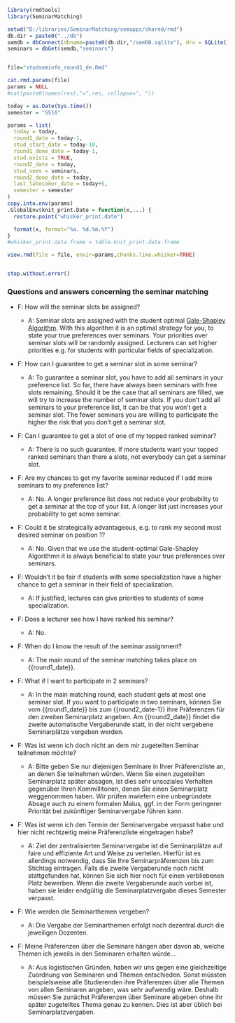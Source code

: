 
```r
library(rmdtools)
library(SeminarMatching)

setwd("D:/libraries/SeminarMatching/semapps/shared/rmd")
db.dir = paste0("../db")
semdb = dbConnect(dbname=paste0(db.dir,"/semDB.sqlite"), drv = SQLite())
seminars = dbGet(semdb,"seminars")


file="studseminfo_round1_de.Rmd"

cat.rmd.params(file)
params = NULL
#cat(paste0(names(res),"=",res, collapse=", "))

today = as.Date(Sys.time())
semester = "SS16"

params = list(
  today = today,
  round1_date = today-1,  
  stud_start_date = today-10,
  round1_done_date = today-1,
  stud.exists = TRUE,
  round2_date = today,
  stud_sems = seminars,
  round2_done_date = today,
  last_latecomer_date = today+5,
  semester = semester
)
copy.into.env(params)
.GlobalEnv$knit_print.Date = function(x,...) {
  restore.point("whisker_print.date")

  format(x, format="%a. %d.%m.%Y")
}
#whisker_print.data.frame = table.knit_print.data.frame

view.rmd(file = file, envir=params,chunks.like.whisker=TRUE)


stop.without.error()
```

<!-- START -->

### Questions and answers concerning the seminar matching

- F: How will the seminar slots be assigned?
  
  - A: Seminar slots are assigned with the student optimal <a href="https://en.wikipedia.org/wiki/Stable_marriage_problem" target="_blank">Gale-Shapley Algorithm</a>. With this algorithm it is an optimal strategy for you, to state your true preferences over seminars. Your priorities over seminar slots will be randomly assigned. Lecturers can set higher priorities e.g. for students with particular fields of specialization.


- F: How can I guarantee to get a seminar slot in some seminar?

  - A: To guarantee a seminar slot, you have to add all seminars in your preference list. So far, there have always been seminars with free slots remaining. Should it be the case that all seminars are filled, we will try to increase the number of seminar slots. If you don't add all seminars to your preference list, it can be that you won't get a seminar slot. The fewer seminars you are willing to participate the higher the risk that you don't get a seminar slot.

- F: Can I guarantee to get a slot of one of my topped ranked seminar?
  - A: There is no such guarantee. If more students want your topped ranked seminars than there a slots, not everybody can get a seminar slot.

- F: Are my chances to get my favorite seminar reduced if I add more seminars to my preference list?

  - A: No. A longer preference list does not reduce your probability to get a seminar at the top of your list. A longer list just increases your probability to get some seminar. 
  
- F: Could it be strategically advantageous, e.g. to rank my second most desired seminar on position 1?
  - A: No. Given that we use the student-optimal Gale-Shapley Algorithmn it is always beneficial to state your true preferences over seminars.

- F: Wouldn't it be fair if students with some specialization have a higher chance to get a seminar in their field of specialization.

  - A: If justified, lectures can give priorities to students of some specialization.
  
- F: Does a lecturer see how I have ranked his seminar?

  - A: No.

- F: When do I know the result of the seminar assignment?

  - A: The main round of the seminar matching takes place on {{round1_date}}.
  
- F: What if I want to participate in 2 seminars?
  - A: In the main matching round, each student gets at most one seminar slot. If you want to participate in two seminars, können Sie vom {{round1_date}} bis zum  {{round2_date-1}} ihre Präferenzen für den zweiten Seminarplatz angeben. Am {{round2_date}} findet die zweite automatische Vergaberunde statt, in der nicht vergebene Seminarplätze vergeben werden.
  
- F: Was ist wenn ich doch nicht an dem mir zugeteilten Seminar teilnehmen möchte?

  - A: Bitte geben Sie nur diejenigen Seminare in Ihrer Präferenzliste an, an denen Sie teilnehmen würden. Wenn Sie einen zugeteilten Seminarplatz später absagen, ist dies sehr unsoziales Verhalten gegenüber Ihren Kommillitonen, denen Sie einen Seminarplatz weggenommen haben. Wir prüfen inwiefern eine unbegründete Absage auch zu einem formalen Malus, ggf. in der Form geringerer Priorität bei zukünftiger Seminarvergabe führen kann.
  
- F: Was ist wenn ich den Termin der Seminarvergabe verpasst habe und hier nicht rechtzeitig meine Präferenzliste eingetragen habe?

  - A: Ziel der zentralisierten Seminarvergabe ist die Seminarplätze auf faire und effiziente Art und Weise zu verteilen. Hierfür ist es allerdings notwendig, dass Sie Ihre Seminarpräferenzen bis zum Stichtag eintragen. Falls die zweite Vergaberunde noch nicht stattgefunden hat, können Sie sich hier noch für einen verbliebenen Platz bewerben. Wenn die zweite Vergaberunde auch vorbei ist, haben sie leider endgültig die Seminarplatzvergabe dieses Semester verpasst.

- F: Wie werden die Seminarthemen vergeben?
  - A: Die Vergabe der Seminarthemen erfolgt noch dezentral durch die jeweiligen Dozenten.

- F: Meine Präferenzen über die Seminare hängen aber davon ab, welche Themen ich jeweils in den Seminaren erhalten würde...
  - A: Aus logistischen Gründen, haben wir uns gegen eine gleichzeitige Zuordnung von Seminaren und Themen entschieden. Sonst müssten beispielsweise alle Studierenden ihre Präferenzen über alle Themen von allen Seminaren angeben, was sehr aufwendig wäre. Deshalb müssen Sie zunächst Präferenzen über Seminare abgeben ohne ihr später zugeteiltes Thema genau zu kennen. Dies ist aber üblich bei Seminarplatzvergaben.
